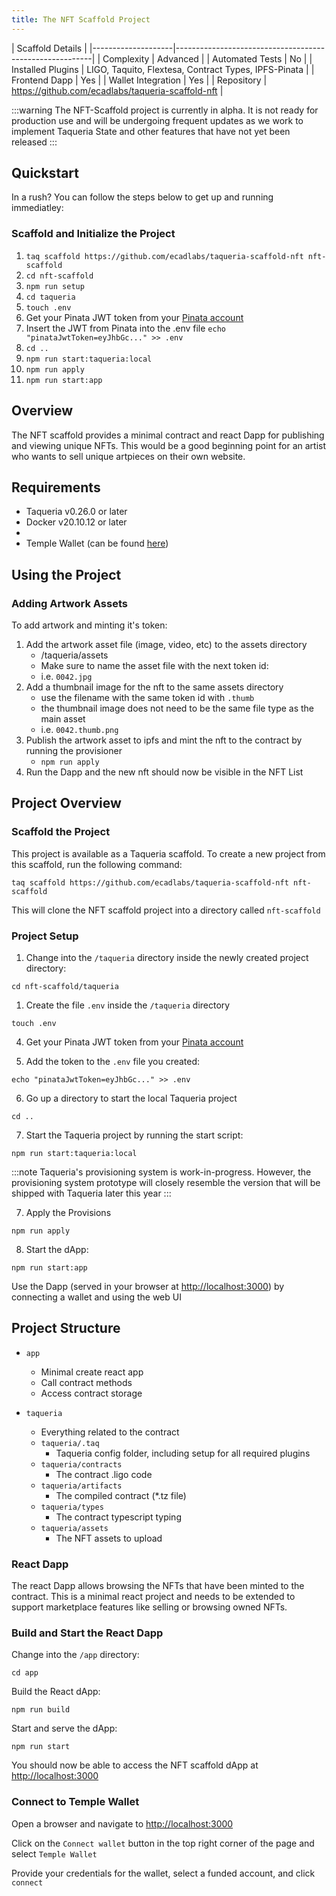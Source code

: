 ```yaml
---
title: The NFT Scaffold Project
---
```



| Scaffold Details                                                             |
|--------------------|---------------------------------------------------------|
| Complexity         | Advanced                                                |
| Automated Tests    | No                                                      |
| Installed Plugins  | LIGO, Taquito, Flextesa, Contract Types, IPFS-Pinata    |
| Frontend Dapp      | Yes                                                     |
| Wallet Integration | Yes                                                     |
| Repository         | https://github.com/ecadlabs/taqueria-scaffold-nft       |

:::warning
The NFT-Scaffold project is currently in alpha. It is not ready for production use and will be undergoing frequent updates as we work to implement Taqueria State and other features that have not yet been released
:::

## Quickstart

In a rush? You can follow the steps below to get up and running immediatley:

### Scaffold and Initialize the Project

1. `taq scaffold https://github.com/ecadlabs/taqueria-scaffold-nft nft-scaffold`
1. `cd nft-scaffold`
1. `npm run setup`
1. `cd taqueria`
1. `touch .env`
1. Get your Pinata JWT token from your [Pinata account](https://app.pinata.cloud/signin)
1. Insert the JWT from Pinata into the .env file `echo "pinataJwtToken=eyJhbGc..." >> .env`
1. `cd ..`
1. `npm run start:taqueria:local`
1. `npm run apply`
1. `npm run start:app`

## Overview

The NFT scaffold provides a minimal contract and react Dapp for publishing and viewing unique NFTs. 
This would be a good beginning point for an artist who wants to sell unique artpieces on their own website. 

## Requirements

- Taqueria v0.26.0 or later
- Docker v20.10.12 or later
- <NodeRequirement/>
- Temple Wallet (can be found [here](https://templewallet.com/))

## Using the Project

### Adding Artwork Assets

To add artwork and minting it's token:

1. Add the artwork asset file (image, video, etc) to the assets directory
    - /taqueria/assets
    - Make sure to name the asset file with the next token id: 
    - i.e. `0042.jpg`
1. Add a thumbnail image for the nft to the same assets directory
    - use the filename with the same token id with `.thumb`
    - the thumbnail image does not need to be the same file type as the main asset
    - i.e. `0042.thumb.png`
1. Publish the artwork asset to ipfs and mint the nft to the contract by running the provisioner
    - `npm run apply`
1. Run the Dapp and the new nft should now be visible in the NFT List


## Project Overview

### Scaffold the Project

This project is available as a Taqueria scaffold. To create a new project from this scaffold, run the following command:

```shell
taq scaffold https://github.com/ecadlabs/taqueria-scaffold-nft nft-scaffold
```

This will clone the NFT scaffold project into a directory called `nft-scaffold`

### Project Setup 

1. Change into the `/taqueria` directory inside the newly created project directory:

```shell
cd nft-scaffold/taqueria
```

1. Create the file `.env` inside the `/taqueria` directory

```shell
touch .env
```

4. Get your Pinata JWT token from your [Pinata account](https://app.pinata.cloud/signin)

5. Add the token to the `.env` file you created:

```shell
echo "pinataJwtToken=eyJhbGc..." >> .env
```

6. Go up a directory to start the local Taqueria project

```shell
cd ..
```

7. Start the Taqueria project by running the start script:

```shell
npm run start:taqueria:local
```

:::note
Taqueria's provisioning system is work-in-progress. However, the provisioning system prototype will closely resemble the version that will be shipped with Taqueria later this year
:::

7. Apply the Provisions

```shell
npm run apply
```

8. Start the dApp:

```shell
npm run start:app
```

Use the Dapp (served in your browser at [http://localhost:3000](http://localhost:3000)) by connecting a wallet and using the web UI

## Project Structure

- `app`
    
    - Minimal create react app
    - Call contract methods
    - Access contract storage

- `taqueria`

    - Everything related to the contract
    - `taqueria/.taq`
        - Taqueria config folder, including setup for all required plugins
    - `taqueria/contracts`
        - The contract .ligo code
    - `taqueria/artifacts`
        - The compiled contract (*.tz file)
    - `taqueria/types`
        - The contract typescript typing
    - `taqueria/assets`
        - The NFT assets to upload

### React Dapp

The react Dapp allows browsing the NFTs that have been minted to the contract. 
This is a minimal react project and needs to be extended to support marketplace features like selling or browsing owned NFTs.

### Build and Start the React Dapp

Change into the `/app` directory:

```shell
cd app
```

Build the React dApp:

```shell
npm run build
```

Start and serve the dApp:

```shell 
npm run start
```

You should now be able to access the NFT scaffold dApp at [http://localhost:3000](http://localhost:3000/)

### Connect to Temple Wallet

Open a browser and navigate to [http://localhost:3000](http://localhost:3000/)

Click on the `Connect wallet` button in the top right corner of the page and select `Temple Wallet`

Provide your credentials for the wallet, select a funded account, and click `connect`